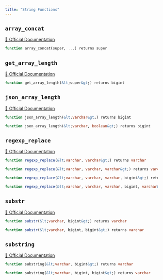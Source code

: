 ```yaml
---
title: "String Functions"
---
```


## `array_concat`
[🔗 Official Documentation]()

```sql
function array_concat(super, ...) returns super
```


## `get_array_length`
[🔗 Official Documentation]()

```sql
function get_array_length(&lt;super&gt;) returns bigint
```


## `json_array_length`
[🔗 Official Documentation]()

```sql
function json_array_length(&lt;varchar&gt;) returns bigint
```


```sql
function json_array_length(&lt;varchar, boolean&gt;) returns bigint
```


## `regexp_replace`
[🔗 Official Documentation]()

```sql
function regexp_replace(&lt;varchar, varchar&gt;) returns varchar
```


```sql
function regexp_replace(&lt;varchar, varchar, varchar&gt;) returns varchar
```


```sql
function regexp_replace(&lt;varchar, varchar, varchar, bigint&gt;) returns varchar
```


```sql
function regexp_replace(&lt;varchar, varchar, varchar, bigint, varchar&gt;) returns varchar
```


## `substr`
[🔗 Official Documentation]()

```sql
function substr(&lt;varchar, bigint&gt;) returns varchar
```


```sql
function substr(&lt;varchar, bigint, bigint&gt;) returns varchar
```


## `substring`
[🔗 Official Documentation]()

```sql
function substring(&lt;varchar, bigint&gt;) returns varchar
```


```sql
function substring(&lt;varchar, bigint, bigint&gt;) returns varchar
```



